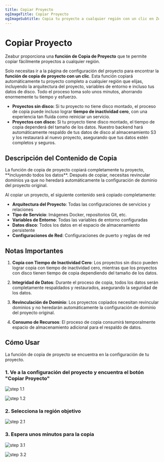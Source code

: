 ```yaml
---
title: Copiar Proyecto
ogImageTitle: Copiar Proyecto
ogImageSubtitle: Copia tu proyecto a cualquier región con un clic en Zeabur
---
```



# Copiar Proyecto

Zeabur proporciona una **función de Copia de Proyecto** que te permite copiar fácilmente proyectos a cualquier región.

Solo necesitas ir a la página de configuración del proyecto para encontrar la **función de copia de proyecto con un clic**. Esta función copiará automáticamente tu proyecto completo a cualquier región que elijas, incluyendo la arquitectura del proyecto, variables de entorno e incluso tus datos de disco. Todo el proceso toma solo unos minutos, ahorrando enormemente tu tiempo y esfuerzo.

- **Proyectos sin disco:** Si tu proyecto no tiene disco montado, el proceso de copia puede incluso lograr **tiempo de inactividad cero**, con una experiencia tan fluida como reiniciar un servicio.
- **Proyectos con disco:** Si tu proyecto tiene disco montado, el tiempo de copia dependerá del tamaño de los datos. Nuestro backend hará automáticamente respaldo de tus datos de disco al almacenamiento S3 y los restaurará al nuevo proyecto, asegurando que tus datos estén completos y seguros.

## Descripción del Contenido de Copia

<Callout>
    La función de copia de proyecto copiará completamente tu proyecto, **incluyendo todos los datos**. Después de copiar, necesitas revincular dominios ya que no heredará automáticamente la configuración de dominio del proyecto original.
</Callout>

Al copiar un proyecto, el siguiente contenido será copiado completamente:
- **Arquitectura del Proyecto**: Todas las configuraciones de servicios y relaciones
- **Tipo de Servicio**: Imágenes Docker, repositorios Git, etc.
- **Variables de Entorno**: Todas las variables de entorno configuradas
- **Datos disco**: Todos los datos en el espacio de almacenamiento persistente
- **Configuraciones de Red**: Configuraciones de puerto y reglas de red

## Notas Importantes

1. **Copia con Tiempo de Inactividad Cero**: Los proyectos sin disco pueden lograr copia con tiempo de inactividad cero, mientras que los proyectos con disco tienen tiempo de copia dependiendo del tamaño de los datos.

2. **Integridad de Datos**: Durante el proceso de copia, todos los datos serán completamente respaldados y restaurados, asegurando la seguridad de los datos.

3. **Revinculación de Dominio**: Los proyectos copiados necesitan revincular dominios y no heredarán automáticamente la configuración de dominio del proyecto original.

4. **Consumo de Recursos**: El proceso de copia consumirá temporalmente espacio de almacenamiento adicional para el respaldo de datos.

## Cómo Usar

La función de copia de proyecto se encuentra en la configuración de tu proyecto.

### 1. Ve a la configuración del proyecto y encuentra el botón "Copiar Proyecto"

![step 1.1](https://cdn.zeabur.com/clone-project/step-1.1.png)

![step 1.2](https://cdn.zeabur.com/clone-project/step-1.2.png)

### 2. Selecciona la región objetivo

![step 2.1](https://cdn.zeabur.com/clone-project/step-2.1.png)

### 3. Espera unos minutos para la copia

![step 3.1](https://cdn.zeabur.com/clone-project/step-3.1.png)

![step 3.2](https://cdn.zeabur.com/clone-project/step-3.2.png)